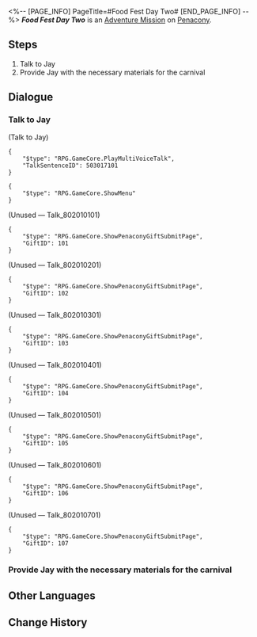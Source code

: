 <%-- [PAGE_INFO]
PageTitle=#Food Fest Day Two#
[END_PAGE_INFO] --%>
{{Stub|Dialogue.}}
{{Mission Infobox
|id            = 8020102
|title         = 
|image         = <!--Mission Food Fest Day Two.png-->
|type          = Adventure
|event_name    = 
|chapter       = 
|requirements  = [[Adventure Mission]] ''[[Food Fest Day One]]'' completed
|summary       = <!--official mission summary from Fate's Atlas-->
|characters    = Jay; Trailblazer
|startLocation = [[Penacony]] - [[Golden Hour]]
|world         = Penacony
|area          = Golden Hour
|prev          = Food Fest Day One
|next          = Food Fest Day Three
|rewards       = Credit*1,000
}}
'''''Food Fest Day Two''''' is an [[Adventure Mission]] on [[Penacony]].

==Steps==
# Talk to Jay
# Provide Jay with the necessary materials for the carnival

<!--
==Gameplay Notes==

--><!--
==Trial Character==

-->
==Dialogue==
{{Stub Dialogue}}

===Talk to Jay{{subst:void|<!--802010201-->}}===
{{Mission Description|type=adventure|location=Golden Hour|The gourmet carnival is in progress! Ask Jay what ingredients are needed for today.}}
{{Dialogue Start}}


;(Talk to Jay)
<pre>{
	"$type": "RPG.GameCore.PlayMultiVoiceTalk",
	"TalkSentenceID": 503017101
}</pre>
<pre>{
	"$type": "RPG.GameCore.ShowMenu"
}</pre>
:<!--0.5-second delay-->
;(Unused &mdash; Talk_802010101)
<pre>{
	"$type": "RPG.GameCore.ShowPenaconyGiftSubmitPage",
	"GiftID": 101
}</pre>

;(Unused &mdash; Talk_802010201)
<pre>{
	"$type": "RPG.GameCore.ShowPenaconyGiftSubmitPage",
	"GiftID": 102
}</pre>

;(Unused &mdash; Talk_802010301)
<pre>{
	"$type": "RPG.GameCore.ShowPenaconyGiftSubmitPage",
	"GiftID": 103
}</pre>

;(Unused &mdash; Talk_802010401)
<pre>{
	"$type": "RPG.GameCore.ShowPenaconyGiftSubmitPage",
	"GiftID": 104
}</pre>

;(Unused &mdash; Talk_802010501)
<pre>{
	"$type": "RPG.GameCore.ShowPenaconyGiftSubmitPage",
	"GiftID": 105
}</pre>

;(Unused &mdash; Talk_802010601)
<pre>{
	"$type": "RPG.GameCore.ShowPenaconyGiftSubmitPage",
	"GiftID": 106
}</pre>

;(Unused &mdash; Talk_802010701)
<pre>{
	"$type": "RPG.GameCore.ShowPenaconyGiftSubmitPage",
	"GiftID": 107
}</pre>
{{Dialogue End}}

===Provide Jay with the necessary materials for the carnival{{subst:void|<!--802010203-->}}===
{{Mission Description|type=adventure|location=Golden Hour|update|Jay has listed all the ingredients required for today's catering menu. Once you have gathered all of the ingredients, bring them to him!}}
{{Dialogue Start}}
{{Dialogue End}}

==Other Languages==
{{Other Languages
|en   = Food Fest Day Two
|zhs  = 美食庆典•第二日
|zht  = 美食慶典•第二日
|ja   = グルメフェス・2日目
|ko   = 미식 축제•2일차
|es   = Festival gastronómico: día 2
|fr   = Grand festin&nbsp;: Jour 2
|ru   = Деликатесы Пенаконии: День второй
|th   = งานเทศกาลอาหาร วันที่ 2
|vi   = Lễ Hội Ẩm Thực - Ngày 2
|de   = Feinschmeckerfest: Tag 2
|id   = Festival Kuliner: Hari Ke-2
|pt   = Festival Gastronômico Dia Dois
}}

==Change History==
{{Change History|2.0}}

